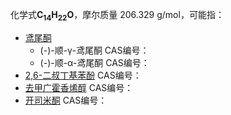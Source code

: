 {{DISPLAYTITLE:C<sub>14</sub>H<sub>22</sub>O}}{{MolFormDisambigNav|C=14|H=22|O=1}}
化学式'''C<sub>14</sub>H<sub>22</sub>O'''，摩尔质量 206.329 g/mol，可能指：

* [[鸢尾酮|鸢尾酮]]
** (-)-顺-γ-鸢尾酮 CAS编号：{{CAS|82890-08-2}}
** (-)-顺-α-鸢尾酮 CAS编号：{{CAS|52-39-1}}
* [[2,6-二叔丁基苯酚|2,6-二叔丁基苯酚]] CAS编号：{{CAS|128-39-2}}
* [[去甲广霍香烯醇|去甲广霍香烯醇]] CAS编号：{{CAS|41429-52-1}}
* [[开司米酮|开司米酮]] CAS编号：{{CAS|33704-61-9}}

{{MolFormDisambig}}